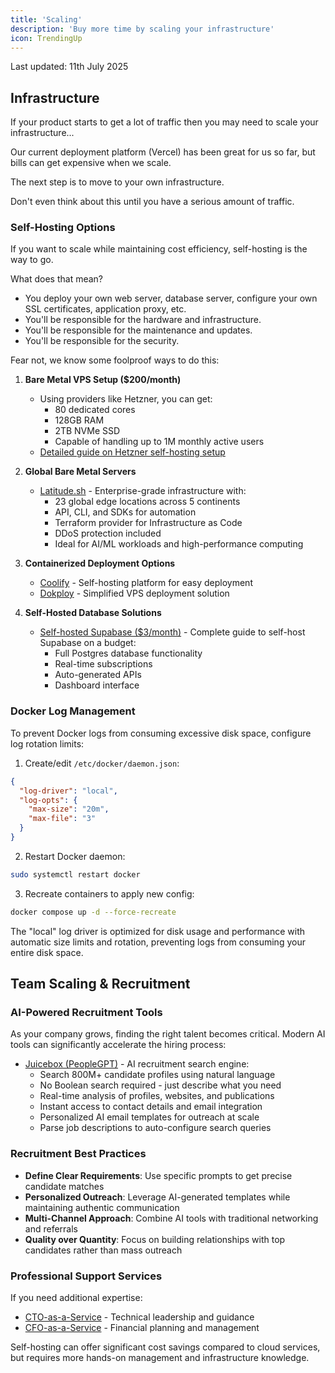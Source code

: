 ```yaml
---
title: 'Scaling'
description: 'Buy more time by scaling your infrastructure'
icon: TrendingUp
---
```


<Not>
  Last updated: 11th July 2025
</Not>

## Infrastructure

If your product starts to get a lot of traffic then you may need to scale your infrastructure...

Our current deployment platform (Vercel) has been great for us so far, but bills can get expensive when we scale.

The next step is to move to your own infrastructure.

<Note>
  Don't even think about this until you have a serious amount of traffic.
</Note>

### Self-Hosting Options

If you want to scale while maintaining cost efficiency, self-hosting is the way to go.

What does that mean?

- You deploy your own web server, database server, configure your own SSL certificates, application proxy, etc.
- You'll be responsible for the hardware and infrastructure.
- You'll be responsible for the maintenance and updates.
- You'll be responsible for the security.

Fear not, we know some foolproof ways to do this:

1. **Bare Metal VPS Setup ($200/month)**
   - Using providers like Hetzner, you can get:
     - 80 dedicated cores
     - 128GB RAM
     - 2TB NVMe SSD
     - Capable of handling up to 1M monthly active users
   - [Detailed guide on Hetzner self-hosting setup](https://grski.pl/self-host)

2. **Global Bare Metal Servers**
   - [Latitude.sh](https://www.latitude.sh/) - Enterprise-grade infrastructure with:
     - 23 global edge locations across 5 continents
     - API, CLI, and SDKs for automation
     - Terraform provider for Infrastructure as Code
     - DDoS protection included
     - Ideal for AI/ML workloads and high-performance computing

3. **Containerized Deployment Options**
   - [Coolify](https://coolify.io/) - Self-hosting platform for easy deployment
   - [Dokploy](https://www.dokploy.com/) - Simplified VPS deployment solution

4. **Self-Hosted Database Solutions**
   - [Self-hosted Supabase ($3/month)](https://blog.melbournedev.com/blog/post/how-to-self-host-supabase-for-3-dollars) - Complete guide to self-host Supabase on a budget:
     - Full Postgres database functionality
     - Real-time subscriptions
     - Auto-generated APIs
     - Dashboard interface

### Docker Log Management
To prevent Docker logs from consuming excessive disk space, configure log rotation limits:

1. Create/edit `/etc/docker/daemon.json`:
```json
{
  "log-driver": "local",
  "log-opts": {
    "max-size": "20m",
    "max-file": "3"
  }
}
```

2. Restart Docker daemon:
```bash
sudo systemctl restart docker
```

3. Recreate containers to apply new config:
```bash
docker compose up -d --force-recreate
```

<Note>
The "local" log driver is optimized for disk usage and performance with automatic size limits and rotation, preventing logs from consuming your entire disk space.
</Note>

## Team Scaling & Recruitment

### AI-Powered Recruitment Tools

As your company grows, finding the right talent becomes critical. Modern AI tools can significantly accelerate the hiring process:

- [Juicebox (PeopleGPT)](https://juicebox.ai/) - AI recruitment search engine:
  - Search 800M+ candidate profiles using natural language
  - No Boolean search required - just describe what you need
  - Real-time analysis of profiles, websites, and publications
  - Instant access to contact details and email integration
  - Personalized AI email templates for outreach at scale
  - Parse job descriptions to auto-configure search queries

### Recruitment Best Practices
- **Define Clear Requirements**: Use specific prompts to get precise candidate matches
- **Personalized Outreach**: Leverage AI-generated templates while maintaining authentic communication
- **Multi-Channel Approach**: Combine AI tools with traditional networking and referrals
- **Quality over Quantity**: Focus on building relationships with top candidates rather than mass outreach

### Professional Support Services

If you need additional expertise:
- [CTO-as-a-Service](https://cto-as-a-service.io/) - Technical leadership and guidance
- [CFO-as-a-Service](https://www.cfo-as-a-service.be/) - Financial planning and management

<Note>
Self-hosting can offer significant cost savings compared to cloud services, but requires more hands-on management and infrastructure knowledge.
</Note>
